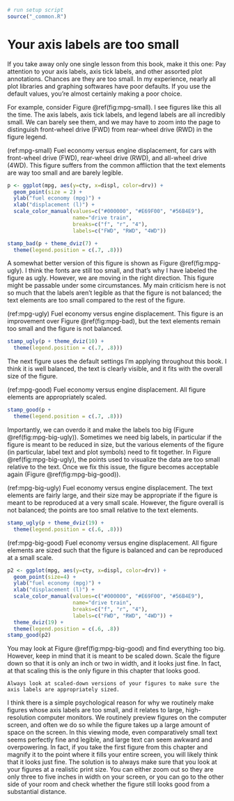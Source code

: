 ```r
# run setup script
source("_common.R")
```

# Your axis labels are too small {#small-axis-labels}

If you take away only one single lesson from this book, make it this one: Pay attention to your axis labels, axis tick labels, and other assorted plot annotations. Chances are they are too small. In my experience, nearly all plot libraries and graphing softwares have poor defaults. If you use the default values, you're almost certainly making a poor choice.

For example, consider Figure \@ref(fig:mpg-small). I see figures like this all the time. The axis labels, axis tick labels, and legend labels are all incredibly small. We can barely see them, and we may have to zoom into the page to distinguish front-wheel drive (FWD) from rear-wheel drive (RWD) in the figure legend.

(ref:mpg-small) Fuel economy versus engine displacement, for cars with front-wheel drive (FWD), rear-wheel drive (RWD), and all-wheel drive (4WD). This figure suffers from the common affliction that the text elements are way too small and are barely legible.

```r
p <- ggplot(mpg, aes(y=cty, x=displ, color=drv)) +
  geom_point(size = 2) + 
  ylab("fuel economy (mpg)") +
  xlab("displacement (l)") +
  scale_color_manual(values=c("#000000", "#E69F00", "#56B4E9"), 
                     name="drive train",
                     breaks=c("f", "r", "4"),
                     labels=c("FWD", "RWD", "4WD"))

stamp_bad(p + theme_dviz(7) +
  theme(legend.position = c(.7, .8)))
```

A somewhat better version of this figure is shown as Figure \@ref(fig:mpg-ugly). I think the fonts are still too small, and that's why I have labeled the figure as ugly. However, we are moving in the right direction. This figure might be passable under some circumstances. My main criticism here is not so much that the labels aren't legible as that the figure is not balanced; the text elements are too small compared to the rest of the figure.

(ref:mpg-ugly) Fuel economy versus engine displacement. This figure is an improvement over Figure \@ref(fig:mpg-bad), but the text elements remain too small and the figure is not balanced.

```r
stamp_ugly(p + theme_dviz(10) +
  theme(legend.position = c(.7, .8)))
```


The next figure uses the default settings I'm applying throughout this book. I think it is well balanced, the text is clearly visible, and it fits with the overall size of the figure. 

(ref:mpg-good) Fuel economy versus engine displacement. All figure elements are appropriately scaled.

```r
stamp_good(p +
  theme(legend.position = c(.7, .8)))
```

Importantly, we can overdo it and make the labels too big (Figure \@ref(fig:mpg-big-ugly)). Sometimes we need big labels, in particular if the figure is meant to be reduced in size, but the various elements of the figure (in particular, label text and plot symbols) need to fit together. In Figure \@ref(fig:mpg-big-ugly), the points used to visualize the data are too small relative to the text.  Once we fix this issue, the figure becomes acceptable again (Figure \@ref(fig:mpg-big-good)).

(ref:mpg-big-ugly) Fuel economy versus engine displacement. The text elements are fairly large, and their size may be appropriate if the figure is meant to be reproduced at a very small scale. However, the figure overall is not balanced; the points are too small relative to the text elements.

```r
stamp_ugly(p + theme_dviz(19) +
  theme(legend.position = c(.6, .8)))
```


(ref:mpg-big-good) Fuel economy versus engine displacement. All figure elements are sized such that the figure is balanced and can be reproduced at a small scale.

```r
p2 <- ggplot(mpg, aes(y=cty, x=displ, color=drv)) +
  geom_point(size=4) + 
  ylab("fuel economy (mpg)") +
  xlab("displacement (l)") +
  scale_color_manual(values=c("#000000", "#E69F00", "#56B4E9"), 
                     name="drive train",
                     breaks=c("f", "r", "4"),
                     labels=c("FWD", "RWD", "4WD")) +
  theme_dviz(19) +
  theme(legend.position = c(.6, .8))
stamp_good(p2)
```

You may look at Figure \@ref(fig:mpg-big-good) and find everything too big. However, keep in mind that it is meant to be scaled down. Scale the figure down so that it is only an inch or two in width, and it looks just fine. In fact, at that scaling this is the only figure in this chapter that looks good.

```block
Always look at scaled-down versions of your figures to make sure the axis labels are appropriately sized.
```

I think there is a simple psychological reason for why we routinely make figures whose axis labels are too small, and it relates to large, high-resolution computer monitors. We routinely preview figures on the computer screen, and often we do so while the figure takes up a large amount of space on the screen. In this viewing mode, even comparatively small text seems perfectly fine and legible, and large text can seem awkward and overpowering. In fact, if you take the first figure from this chapter and magnify it to the point where it fills your entire screen, you will likely think that it looks just fine. The solution is to always make sure that you look at your figures at a realistic print size. You can either zoom out so they are only three to five inches in width on your screen, or you can go to the other side of your room and check whether the figure still looks good from a substantial distance.

